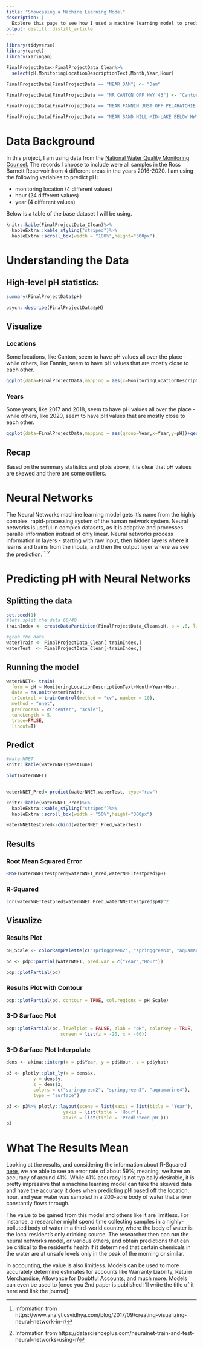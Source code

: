 ```yaml
---
title: "Showcasing a Machine Learning Model"
description: |
  Explore this page to see how I used a machine learning model to predict the pH of the Ross Barnett Reservoir. You may click "Show code" on any of the elements to see their source.
output: distill::distill_article
---
```


```r
library(tidyverse)
library(caret)
library(xaringan)
```

```r
FinalProjectData<-FinalProjectData_Clean%>%
  select(pH,MonitoringLocationDescriptionText,Month,Year,Hour)

FinalProjectData[FinalProjectData == "NEAR DAM"] <- "Dam"

FinalProjectData[FinalProjectData == "NR CANTON OFF HWY 43"] <- "Canton"

FinalProjectData[FinalProjectData == "NEAR FANNIN JUST OFF PELAHATCHIE RECREATION AREA"] <- "Fannin"

FinalProjectData[FinalProjectData == "NEAR SAND HILL MID-LAKE BELOW HWY 43 4 MILES WEST OF GOSHEN SPRINGS"] <- "Sand Hill"
```

# Data Background

In this project, I am using data from the [National Water Quality Monitoring Counsel.](waterqualitydata.us) The records I choose to include were all samples in the Ross Barnett Reservoir from 4 different areas in the years 2016-2020. I am using the following variables to predict pH:

- monitoring location (4 different values)
- hour (24 different values)
- year (4 different values)

Below is a table of the base dataset I will be using.

```r
knitr::kable(FinalProjectData_Clean)%>%
  kableExtra::kable_styling("striped")%>%
  kableExtra::scroll_box(width = "100%",height="300px")
```

# Understanding the Data

## High-level pH statistics:

```r
summary(FinalProjectData$pH)

psych::describe(FinalProjectData$pH)
```

## Visualize {.panelset}

### Locations

Some locations, like Canton, seem to have pH values all over the place - while others, like Fannin, seem to have pH values that are mostly close to each other. 

```r
ggplot(data=FinalProjectData,mapping = aes(x=MonitoringLocationDescriptionText,y=pH))+geom_boxplot()
```

### Years

Some years, like 2017 and 2018, seem to have pH values all over the place - while others, like 2020, seem to have pH values that are mostly close to each other. 

```r
ggplot(data=FinalProjectData,mapping = aes(group=Year,x=Year,y=pH))+geom_boxplot()
```

## Recap

Based on the summary statistics and plots above, it is clear that pH values are skewed and there are some outliers.

# Neural Networks

The Neural Networks machine learning model gets it's name from the highly complex, rapid-processing system of the human network system. Neural networks is useful in complex datasets, as it is adaptive and processes parallel information instead of only  linear. Neural networks process information in layers - starting with raw input, then hidden layers where it learns and trains from the inputs, and then the output layer where we see the prediction. ^[Information from https://www.analyticsvidhya.com/blog/2017/09/creating-visualizing-neural-network-in-r/] ^[Information from https://datascienceplus.com/neuralnet-train-and-test-neural-networks-using-r/]

# Predicting pH with Neural Networks

## Splitting the data

```r
set.seed(1)
#lets split the data 60/40
trainIndex <- createDataPartition(FinalProjectData_Clean$pH, p = .6, list = FALSE, times = 1)

#grab the data
waterTrain <- FinalProjectData_Clean[ trainIndex,]
waterTest  <- FinalProjectData_Clean[-trainIndex,]
```

## Running the model

```r
waterNNET<- train(
  form = pH ~ MonitoringLocationDescriptionText+Month+Year+Hour,
  data = na.omit(waterTrain),
  trControl = trainControl(method = "cv", number = 10),
  method = "nnet",
  preProcess = c("center", "scale"),
  tuneLength = 5,
  trace=FALSE,
  linout=T)
```

## Predict 

```r
#waterNNET
knitr::kable(waterNNET$bestTune)

plot(waterNNET)


waterNNET_Pred<-predict(waterNNET,waterTest, type="raw")

knitr::kable(waterNNET_Pred)%>%
  kableExtra::kable_styling("striped")%>%
  kableExtra::scroll_box(width = "50%",height="300px")

waterNNETtestpred<-cbind(waterNNET_Pred,waterTest)
```

## Results

### Root Mean Squared Error

```r
RMSE(waterNNETtestpred$waterNNET_Pred,waterNNETtestpred$pH)
```

### R-Squared

```r
cor(waterNNETtestpred$waterNNET_Pred,waterNNETtestpred$pH)^2
```

## Visualize

### Results Plot

```r
pH_Scale <- colorRampPalette(c("springgreen2", "springgreen3", "aquamarine4"))

pd <- pdp::partial(waterNNET, pred.var = c("Year","Hour"))

pdp::plotPartial(pd)
```

### Results Plot with Contour

```r
pdp::plotPartial(pd, contour = TRUE, col.regions = pH_Scale)
```

### 3-D Surface Plot

```r
pdp::plotPartial(pd, levelplot = FALSE, zlab = "pH", colorkey = TRUE, 
                    screen = list(z = -20, x = -60))
```

### 3-D Surface Plot Interpolate

```r
dens <- akima::interp(x = pd$Year, y = pd$Hour, z = pd$yhat)

p3 <- plotly::plot_ly(x = dens$x, 
          y = dens$y, 
          z = dens$z,
          colors = c("springgreen2", "springgreen3", "aquamarine4"),
          type = "surface")

p3 <- p3%>% plotly::layout(scene = list(xaxis = list(title = 'Year'),
                     yaxis = list(title = 'Hour'),
                     zaxis = list(title = 'Predicteed pH')))
p3
```

# What The Results Mean

Looking at the results, and considering the information about R-Squared [here](/RSquared.html), we are able to see an error rate of about 59%; meaning, we have an accuracy of around 41%. While 41% accuracy is not typically desirable, it is pretty impressive that a machine learning model can take the skewed data and have the accuracy it does when predicting pH based off the location, hour, and year water was sampled in a 200-acre body of water that a river constantly flows through.

The value to be gained from this model and others like it are limitless. For instance, a researcher might spend time collecting samples in a highly-polluted body of water in a third-world country, where the body of water is the local resident's only drinking source. The researcher then can run the neural networks model, or various others, and obtain predictions that can be critical to the resident's health if it determined that certain chemicals in the water are at unsafe levels only in the peak of the morning or similar.

In accounting, the value is also limitless. Models can be used to more accurately determine estimates for accounts like Warranty Liability, Return Merchandise, Allowance for Doubtful Accounts, and much more. Models can even be used to [once you 2nd paper is published I'll write the title of it here and link the journal]